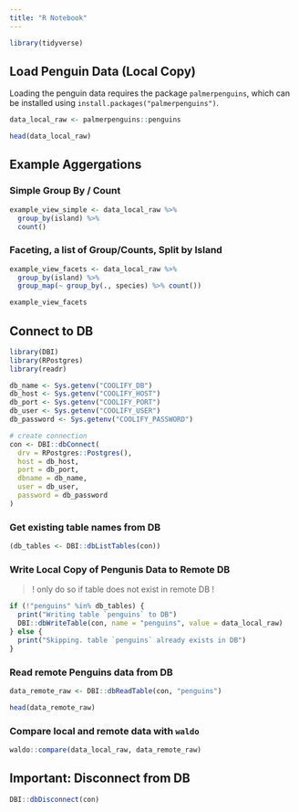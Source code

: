 ```yaml
---
title: "R Notebook"
---
```


```r
library(tidyverse)
```

## Load Penguin Data (Local Copy)

Loading the penguin data requires the package
`palmerpenguins`, which can be installed using
`install.packages("palmerpenguins")`.

```r
data_local_raw <- palmerpenguins::penguins
```

```r
head(data_local_raw)
```

## Example Aggergations

### Simple Group By / Count

```r
example_view_simple <- data_local_raw %>%
  group_by(island) %>%
  count()
```

### Faceting, a list of Group/Counts, Split by Island

```r
example_view_facets <- data_local_raw %>%
  group_by(island) %>%
  group_map(~ group_by(., species) %>% count())

example_view_facets
```

## Connect to DB

```r
library(DBI)
library(RPostgres)
library(readr)

db_name <- Sys.getenv("COOLIFY_DB")
db_host <- Sys.getenv("COOLIFY_HOST")
db_port <- Sys.getenv("COOLIFY_PORT")
db_user <- Sys.getenv("COOLIFY_USER")
db_password <- Sys.getenv("COOLIFY_PASSWORD")

# create connection
con <- DBI::dbConnect(
  drv = RPostgres::Postgres(),
  host = db_host,
  port = db_port,
  dbname = db_name,
  user = db_user,
  password = db_password
)
```

### Get existing table names from DB

```r
(db_tables <- DBI::dbListTables(con))
```

### Write Local Copy of Pengunis Data to Remote DB

> ! only do so if table does not exist in remote DB !

```r
if (!"penguins" %in% db_tables) {
  print("Writing table `penguins` to DB")
  DBI::dbWriteTable(con, name = "penguins", value = data_local_raw)
} else {
  print("Skipping. table `penguins` already exists in DB")
}
```

### Read remote Penguins data from DB

```r
data_remote_raw <- DBI::dbReadTable(con, "penguins")

head(data_remote_raw)
```

### Compare local and remote data with `waldo`

```r
waldo::compare(data_local_raw, data_remote_raw)
```

## Important: Disconnect from DB

```r
DBI::dbDisconnect(con)
```
